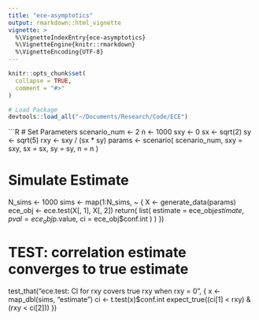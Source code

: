 ```yaml
---
title: "ece-asymptotics"
output: rmarkdown::html_vignette
vignette: >
  %\VignetteIndexEntry{ece-asymptotics}
  %\VignetteEngine{knitr::rmarkdown}
  %\VignetteEncoding{UTF-8}
---
```


```r
knitr::opts_chunk$set(
  collapse = TRUE,
  comment = "#>"
)
```

```R
# Load Package
devtools::load_all("~/Documents/Research/Code/ECE")
```

```R
# Set Parameters
scenario_num <- 2
n <- 1000
sxy <- 0
sx <- sqrt(2)
sy <- sqrt(5)
rxy <- sxy / (sx * sy)
params <- scenario(
  scenario_num,
  sxy = sxy,
  sx = sx,
  sy = sy,
  n = n
)

# Simulate Estimate
N_sims <- 1000
sims <- map(1:N_sims, ~ {
  X <- generate_data(params)
  ece_obj <- ece.test(X[, 1], X[, 2])
  return(
    list(
      estimate = ece_obj$estimate,
      pval = ece_obj$p.value,
      ci = ece_obj$conf.int
    )
  )
})

# TEST: correlation estimate converges to true estimate
test_that("ece.test: CI for rxy covers true rxy when rxy = 0", {
  x <- map_dbl(sims, "estimate")
  ci <- t.test(x)$conf.int
  expect_true((ci[1] < rxy) & (rxy < ci[2]))
})
